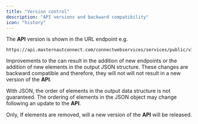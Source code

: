 ```yaml
---
title: "Version control"
description: "API versions and backward compatibility"
icon: "history"
---
```


The **API** version is shown in the URL endpoint e.g.

```
https://api.masternautconnect.com/connectwebservices/services/public/v1/   
```

Improvements to the can result in the addition of new endpoints or the addition of new elements in the output JSON structure. These changes are backward compatible and therefore, they will not will not result in a new version of the **API**.  

With JSON, the order of elements in the output data structure is not guaranteed. The ordering of elements in the JSON object may change following an update to the **API**.

Only, If elements are removed, will a new version of the **API** will be released.